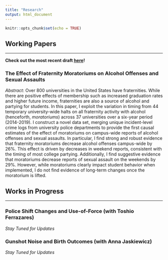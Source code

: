 ```yaml
---
title: "Research"
output: html_document
---
```


```r
knitr::opts_chunk$set(echo = TRUE)
```

## Working Papers
***
**Check out the most recent draft [here](https://github.com/michaeltopper1/Fraternities/blob/master/paper_iterations/working_paper_may_2022/main.pdf)!**

### The Effect of Fraternity Moratoriums on Alcohol Offenses and Sexual Assaults

*Abstract*: 
Over 800 universities in the United States have fraternities. While there are positive effects of membership such as increased graduation rates and higher future income, fraternities are also a source of alcohol and partying for students. In this paper, I exploit the variation in timing from 44 temporary university-wide halts on all fraternity activity with alcohol (henceforth, *moratoriums*) across 37 universities over a six-year period (2014-2019). I construct a novel data set, merging unique incident-level crime logs from university police departments to provide the first causal estimates of the effect of moratoriums on campus-wide reports of alcohol offenses and sexual assaults. In particular, I find strong and robust evidence that fraternity moratoriums decrease alcohol offenses campus-wide by 26%. This effect is driven by decreases in weekend reports, consistent with the timing of most college partying. Additionally, I find suggestive evidence that moratoriums decrease reports of sexual assault on the weekends by 29%. However, while moratoriums clearly impact student behavior when implemented, I do not find evidence of long-term changes once the moratorium is lifted.

## Works in Progress
***
### Police Shift Changes and Use-of-Force (with Toshio Ferrazares)

*Stay Tuned for Updates*

### Gunshot Noise and Birth Outcomes (with Anna Jaskiewicz)

*Stay Tuned for Updates*
